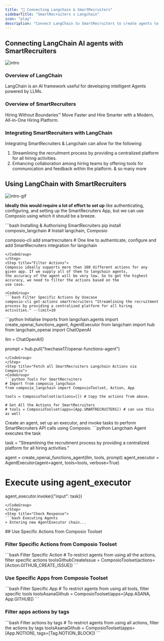 ```yaml
---
title: "🚀 Connecting Langchain & SmartRecruiters"
sidebarTitle: "SmartRecruiters x Langchain"
icon: "play"
description: "Connect LangChain to SmartRecruiters to create agents to perform tasks using natural language"
---
```


## Connecting LangChain AI agents with SmartRecruiters
![intro](/media/intro.jpg)

### Overview of LangChain

LangChain is an AI framework useful for developing intelligent Agents powered by LLMs.

### Overview of SmartRecruiters

Hiring Without Boundaries™ Move Faster and Hire Smarter with a Modern, All-in-One Hiring Platform.

### Integrating SmartRecruiters with LangChain

Integrating SmartRecruiters & Langchain can allow for the following:

1. Streamlining the recruitment process by providing a centralized platform for all hiring activities.
2. Enhancing collaboration among hiring teams by offering tools for communication and feedback within the platform.
& so many more

## Using LangChain with SmartRecruiters
![intro-gif](/media/intro.gif)
<Steps>
<Step title="Setting Up the Environment">

**Ideally this would require a lot of effort to set up** like authenticating, configuring, and setting up the SmartRecruiters App, but we can use Composio using which it should be a breeze.

<CodeGroup>
```bash Installing & Authorising SmartRecruiters
pip install composio_langchain # Install langchain, Composio 

composio-cli add smartrecruiters # One line to authenticate, configure and add SmartRecruiters integration for langchain
```
</CodeGroup>
</Step>
<Step title="Filter Actions">
Composio ideally supports more than 100 different actions for any given app. If we supply all of them to langchain agents, 
the accuracy of the agent will be very low. So to get the highest accuracy, we need to filter the actions based on the 
use case.

<CodeGroup>
```bash Filter Specific Actions by Usecase
composio-cli get-actions smartrecruiters "Streamlining the recruitment process by providing a centralized platform for all hiring activities." --limit=10
```
</CodeGroup>

</Step>
<Step title="Import Base Packages">

<CodeGroup>
```python Initialise Imports
from langchain.agents import create_openai_functions_agent, AgentExecutor
from langchain import hub
from langchain_openai import ChatOpenAI


llm = ChatOpenAI()

prompt = hub.pull("hwchase17/openai-functions-agent")
```
</CodeGroup>
</Step>
<Step title="Fetch all SmartRecruiters Langchain Actions via Composio">
<CodeGroup>
```python Tools For SmartRecruiters
# Import from composio_langchain
from composio_langchain import ComposioToolset, Action, App

tools = ComposioToolset(actions=[]) # Copy the actions from above. 

# Get All the Actions for SmartRecruiters
# tools = ComposioToolset(apps=[App.SMARTRECRUITERS]) # can use this as well
```
</CodeGroup>
</Step>
<Step title="Execute the Agent">
Create an agent, set up an executor, and invoke tasks to perform SmartRecruiters API calls using Composio. 
<CodeGroup>
```python Langchain Agent executes the task

task = "Streamlining the recruitment process by providing a centralized platform for all hiring activities."

agent = create_openai_functions_agent(llm, tools, prompt)
agent_executor = AgentExecutor(agent=agent, tools=tools, verbose=True)

# Execute using agent_executor
agent_executor.invoke({"input": task})
```
</CodeGroup>
</Step>
<Step title="Check Response">
```bash Executing Agents
> Entering new AgentExecutor chain...
```
</Step>
</Steps>
## Use Specific Actions from Composio Toolset

### Filter Specific Actions from Composio Toolset

<CodeGroup>
```bash Filter Specific Action
# To restrict agents from using all the actions, filter specific actions
toolsGithubCreateIssue = ComposioToolset(actions=[Action.GITHUB_CREATE_ISSUE])
```
</CodeGroup>

### Use Specific Apps from Composio Toolset
<CodeGroup>
```bash Filter Specific App
# To restrict agents from using all tools, filter specific tools
toolsAsanaGithub = ComposioToolset(apps=[App.ASANA, App.GITHUB])
```
</CodeGroup>

### Filter apps actions by tags 
<CodeGroup>
```bash Filter actions by tags
# To restrict agents from using all actions, filter the actions by tags
toolsAsanaGithub = ComposioToolset(apps=[App.NOTION], tags=[Tag.NOTION_BLOCK])
```
</CodeGroup>

